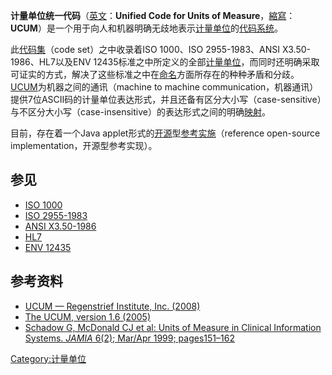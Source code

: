 '''计量单位统一代码'''（[[英文|英文]]：'''Unified Code for Units of Measure'''，[[縮寫|縮寫]]：'''UCUM'''）是一个用于向人和机器明确无歧地表示[[计量单位|计量单位]]的[[代码系统|代码系统]]。

此[[代码集|代码集]]（code set）之中收录着ISO 1000、ISO 2955-1983、ANSI X3.50-1986、HL7以及ENV 12435标准之中所定义的全部[[单位|计量单位]]，而同时还明确采取可证实的方式，解决了这些标准之中在[[命名|命名]]方面所存在的种种矛盾和分歧。[[UCUM|UCUM]]为机器之间的通讯（machine to machine communication，机器通讯）提供7位ASCII码的计量单位表达形式，并且还备有区分大小写（case-sensitive）与不区分大小写（case-insensitive）的表达形式之间的明确[[映射|映射]]。

目前，存在着一个Java applet形式的[[开源|开源]]型[[参考实现|参考实施]]（reference open-source implementation，开源型参考实现）。

==参见==
*[[ISO_1000|ISO 1000]]
*[[ISO_2955-1983|ISO 2955-1983]]
*[[ANSI_X3.50-1986|ANSI X3.50-1986]]
*[[HL7|HL7]]
*[[ENV_12435|ENV 12435]]

==参考资料==
*[https://web.archive.org/web/20080620081307/http://www.regenstrief.org/medinformatics/ucum UCUM — Regenstrief Institute, Inc. (2008)]
*[http://aurora.rg.iupui.edu/UCUM/ The UCUM, version 1.6 (2005)]{{Wayback|url=http://aurora.rg.iupui.edu/UCUM/ |date=20080520112256 }}
*[http://www.jamia.org/cgi/reprint/6/2/151 Schadow G, McDonald CJ et al: Units of Measure in Clinical Information Systems. ''JAMIA'' 6(2); Mar/Apr 1999; pages151–162]{{Wayback|url=http://www.jamia.org/cgi/reprint/6/2/151 |date=20090201170032 }}

{{Standard-stub}}

[[Category:计量单位|Category:计量单位]]